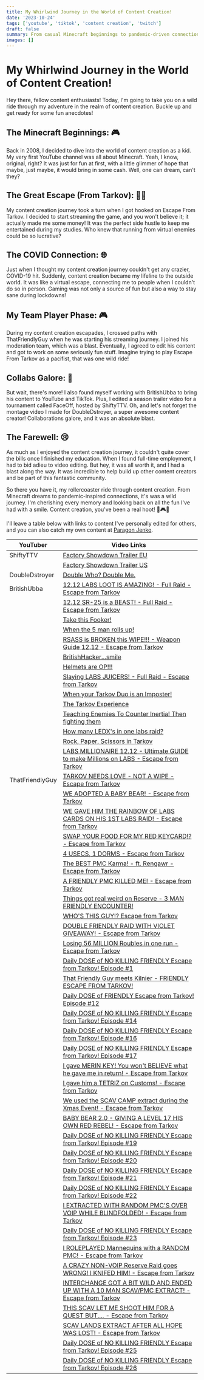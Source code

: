 ```yaml
---
title: My Whirlwind Journey in the World of Content Creation!
date: '2023-10-24'
tags: ['youtube', 'tiktok', 'content creation', 'twitch']
draft: false
summary: From casual Minecraft beginnings to pandemic-driven connections and thrilling collaborations, my content creation journey was a wild and rewarding adventure that ultimately led me to bid farewell due to the practicalities of life.
images: []
---
```


# My Whirlwind Journey in the World of Content Creation!

Hey there, fellow content enthusiasts! Today, I'm going to take you on a wild ride through my adventure in the realm of content creation. Buckle up and get ready for some fun anecdotes!

## The Minecraft Beginnings: 🎮

Back in 2008, I decided to dive into the world of content creation as a kid. My very first YouTube channel was all about Minecraft. Yeah, I know, original, right? It was just for fun at first, with a little glimmer of hope that maybe, just maybe, it would bring in some cash. Well, one can dream, can't they?

## The Great Escape (From Tarkov): 🏃‍♂️

My content creation journey took a turn when I got hooked on Escape From Tarkov. I decided to start streaming the game, and you won't believe it; it actually made me some money! It was the perfect side hustle to keep me entertained during my studies. Who knew that running from virtual enemies could be so lucrative?

## The COVID Connection: 🌐

Just when I thought my content creation journey couldn't get any crazier, COVID-19 hit. Suddenly, content creation became my lifeline to the outside world. It was like a virtual escape, connecting me to people when I couldn't do so in person. Gaming was not only a source of fun but also a way to stay sane during lockdowns!

## My Team Player Phase: 🎮

During my content creation escapades, I crossed paths with ThatFriendlyGuy when he was starting his streaming journey. I joined his moderation team, which was a blast. Eventually, I agreed to edit his content and got to work on some seriously fun stuff. Imagine trying to play Escape From Tarkov as a pacifist, that was one wild ride!

## Collabs Galore: 🤝

But wait, there's more! I also found myself working with BritishUbba to bring his content to YouTube and TikTok. Plus, I edited a season trailer video for a tournament called FaceOff, hosted by ShiftyTTV. Oh, and let's not forget the montage video I made for DoubleDstroyer, a super awesome content creator! Collaborations galore, and it was an absolute blast.

## The Farewell: 😢

As much as I enjoyed the content creation journey, it couldn't quite cover the bills once I finished my education. When I found full-time employment, I had to bid adieu to video editing. But hey, it was all worth it, and I had a blast along the way. It was incredible to help build up other content creators and be part of this fantastic community.

So there you have it, my rollercoaster ride through content creation. From Minecraft dreams to pandemic-inspired connections, it's was a wild journey. I'm cherishing every memory and looking back on all the fun I've had with a smile. Content creation, you've been a real hoot! 🚀🎮🎉

I'll leave a table below with links to content I've personally edited for others, and you can also catch my own content at [Paragon Jenko](https://youtube.com/paragonjenko).

| YouTuber        | Video Links                                                                                                                                 |
| --------------- | ------------------------------------------------------------------------------------------------------------------------------------------- |
| ShiftyTTV       | [Factory Showdown Trailer EU](https://www.youtube.com/watch?v=OCDgugdo5QI)                                                                  |
|                 | [Factory Showdown Trailer US](https://www.youtube.com/watch?v=zh4vnekRmWI)                                                                  |
| DoubleDstroyer  | [Double Who? Double Me.](https://www.youtube.com/watch?v=OCDgugdo5QI)                                                                       |
| BritishUbba     | [12.12 LABS LOOT IS AMAZING! - Full Raid - Escape from Tarkov](https://www.youtube.com/watch?v=edI_KmTiy8Q&t=1s)                            |
|                 | [12.12 SR-25 is a BEAST! - Full Raid - Escape from Tarkov](https://www.youtube.com/watch?v=B2dilNsrU2E)                                     |
|                 | [Take this Fooker!](https://www.tiktok.com/@britishubba/video/7053435411053415686)                                                          |
|                 | [When the 5 man rolls up!](https://www.tiktok.com/@britishubba/video/7071797594208439558)                                                   |
|                 | [RSASS is BROKEN this WIPE!!! - Weapon Guide 12.12 - Escape from Tarkov](https://www.youtube.com/watch?v=1Q58iLQvIc8)                       |
|                 | [BritishHacker...smile](https://www.tiktok.com/@britishubba/video/7062131331362213126)                                                      |
|                 | [Helmets are OP!!!](https://www.tiktok.com/@britishubba/video/7054099422103342342)                                                          |
|                 | [Slaying LABS JUICERS! - Full Raid - Escape from Tarkov](https://www.youtube.com/watch?v=8X0CTg1viyU)                                       |
|                 | [When your Tarkov Duo is an Imposter!](https://www.tiktok.com/@britishubba/video/7112035164569619717)                                       |
|                 | [The Tarkov Experience](https://www.tiktok.com/@britishubba/video/7053001755994475781)                                                      |
|                 | [Teaching Enemies To Counter Inertia! Then fighting them](https://www.tiktok.com/@britishubba/video/7075618894186155269)                    |
|                 | [How many LEDX's in one labs raid?](https://www.tiktok.com/@britishubba/video/7061701247241358597)                                          |
|                 | [Rock, Paper, Scissors in Tarkov](https://www.tiktok.com/@britishubba/video/7075982065799302406)                                            |
|                 | [LABS MILLIONAIRE 12.12 - Ultimate GUIDE to make Millions on LABS - Escape from Tarkov](https://www.youtube.com/watch?v=K00zDwYvlLg)        |
| ThatFriendlyGuy | [TARKOV NEEDS LOVE - NOT A WIPE - Escape from Tarkov](https://www.youtube.com/watch?v=Kf0vtjuK22s)                                          |
|                 | [WE ADOPTED A BABY BEAR! - Escape from Tarkov](https://www.youtube.com/watch?v=umeb4m_ruXQ)                                                 |
|                 | [WE GAVE HIM THE RAINBOW OF LABS CARDS ON HIS 1ST LABS RAID! - Escape from Tarkov](https://www.youtube.com/watch?v=YkUy1CzMe8w)             |
|                 | [SWAP YOUR FOOD FOR MY RED KEYCARD!? - Escape from Tarkov](https://www.youtube.com/watch?v=BleOVpCv4l0)                                     |
|                 | [4 USECS, 1 DORMS - Escape from Tarkov](https://www.youtube.com/watch?v=ERVo8FHu4UY&)                                                       |
|                 | [The BEST PMC Karma! - ft. Rengawr - Escape from Tarkov](https://www.youtube.com/watch?v=exG9S62IuRg)                                       |
|                 | [A FRIENDLY PMC KILLED ME! - Escape from Tarkov](https://www.youtube.com/watch?v=feC1phhQiVQ)                                               |
|                 | [Things got real weird on Reserve - 3 MAN FRIENDLY ENCOUNTER!](https://www.youtube.com/watch?v=_MUnch90QuY)                                 |
|                 | [WHO'S THIS GUY!? Escape from Tarkov](https://www.youtube.com/watch?v=rwVwa6IzDo8)                                                          |
|                 | [DOUBLE FRIENDLY RAID WITH VIOLET GIVEAWAY! - Escape from Tarkov](https://www.youtube.com/watch?v=oy5Dz7CGJt0)                              |
|                 | [Losing 56 MILLION Roubles in one run - Escape from Tarkov](https://www.youtube.com/watch?v=Hp4DOc9GoyQ)                                    |
|                 | [Daily DOSE of NO KILLING FRIENDLY Escape from Tarkov! Episode #1](https://www.youtube.com/watch?v=yN654F-bJsU)                             |
|                 | [That Friendly Guy meets Kilnier - FRIENDLY ESCAPE FROM TARKOV!](https://www.youtube.com/watch?v=yN654F-bJsU)                               |
|                 | [Daily DOSE of FRIENDLY Escape from Tarkov! Episode #12](https://www.youtube.com/watch?v=EIlxl3Dh7eo)                                       |
|                 | [Daily DOSE of NO KILLING FRIENDLY Escape from Tarkov! Episode #14](https://www.youtube.com/watch?v=P37smv6cfDU)                            |
|                 | [Daily DOSE of NO KILLING FRIENDLY Escape from Tarkov! Episode #16](https://www.youtube.com/watch?v=HLwjDMjLfaU)                            |
|                 | [Daily DOSE of NO KILLING FRIENDLY Escape from Tarkov! Episode #17](https://www.youtube.com/watch?v=5EZ0b3MnkcM)                            |
|                 | [I gave MERIN KEY! You won't BELIEVE what he gave me in return! - Escape from Tarkov](https://www.youtube.com/watch?v=UWT2wj0Spaw)          |
|                 | [I gave him a TETRIZ on Customs! - Escape from Tarkov](https://www.youtube.com/watch?v=XRMOqlC5e_M)                                         |
|                 | [We used the SCAV CAMP extract during the Xmas Event! - Escape from Tarkov](https://www.youtube.com/watch?v=T5lnZfu2Nhg)                    |
|                 | [BABY BEAR 2.0 - GIVING A LEVEL 17 HIS OWN RED REBEL! - Escape from Tarkov](https://www.youtube.com/watch?v=dapWaRcpa6o)                    |
|                 | [Daily DOSE of NO KILLING FRIENDLY Escape from Tarkov! Episode #19](https://www.youtube.com/watch?v=S8aBbGPcCrk)                            |
|                 | [Daily DOSE of NO KILLING FRIENDLY Escape from Tarkov! Episode #20](https://www.youtube.com/watch?v=AtjjTAMtwj4)                            |
|                 | [Daily DOSE of NO KILLING FRIENDLY Escape from Tarkov! Episode #21](https://www.youtube.com/watch?v=aICt5ZNt3MM)                            |
|                 | [Daily DOSE of NO KILLING FRIENDLY Escape from Tarkov! Episode #22](https://www.youtube.com/watch?v=zC_HfUti7yc)                            |
|                 | [I EXTRACTED WITH RANDOM PMC'S OVER VOIP WHILE BLINDFOLDED! - Escape from Tarkov](https://www.youtube.com/watch?v=3Q6d7PB5MaU)              |
|                 | [Daily DOSE of NO KILLING FRIENDLY Escape from Tarkov! Episode #23](https://www.youtube.com/watch?v=K5PYha9XcOk)                            |
|                 | [I ROLEPLAYED Mannequins with a RANDOM PMC! - Escape from Tarkov](https://www.youtube.com/watch?v=6kYDqRdv1IM)                              |
|                 | [A CRAZY NON-VOIP Reserve Raid goes WRONG! I KNIFED HIM! - Escape from Tarkov](https://www.youtube.com/watch?v=K5PYha9XcOk)                 |
|                 | [INTERCHANGE GOT A BIT WILD AND ENDED UP WITH A 10 MAN SCAV/PMC EXTRACT! - Escape from Tarkov](https://www.youtube.com/watch?v=74NzS0wneeI) |
|                 | [THIS SCAV LET ME SHOOT HIM FOR A QUEST BUT.... - Escape from Tarkov](https://www.youtube.com/watch?v=DIJ3GMhB_WA)                          |
|                 | [SCAV LANDS EXTRACT AFTER ALL HOPE WAS LOST! - Escape from Tarkov](https://www.youtube.com/watch?v=Zr_mH3Z66dc)                             |
|                 | [Daily DOSE of NO KILLING FRIENDLY Escape from Tarkov! Episode #25](https://www.youtube.com/watch?v=DIJ3GMhB_WA)                            |
|                 | [Daily DOSE of NO KILLING FRIENDLY Escape from Tarkov! Episode #26](https://www.youtube.com/watch?v=Zr_mH3Z66dc)                            |

